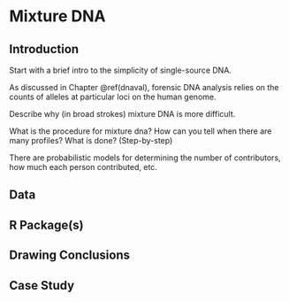# Mixture DNA {#mixdna}

## Introduction

Start with a brief intro to the simplicity of single-source DNA. 

As discussed in Chapter \@ref(dnaval), forensic DNA analysis relies on the counts of alleles at particular loci on the human genome. 

Describe why (in broad strokes) mixture DNA is more difficult. 

What is the procedure for mixture dna? How can you tell when there are many profiles? What is done? (Step-by-step) 

There are probabilistic models for determining the number of contributors, how much each person contributed, etc. 

## Data



## R Package(s)

## Drawing Conclusions

## Case Study
